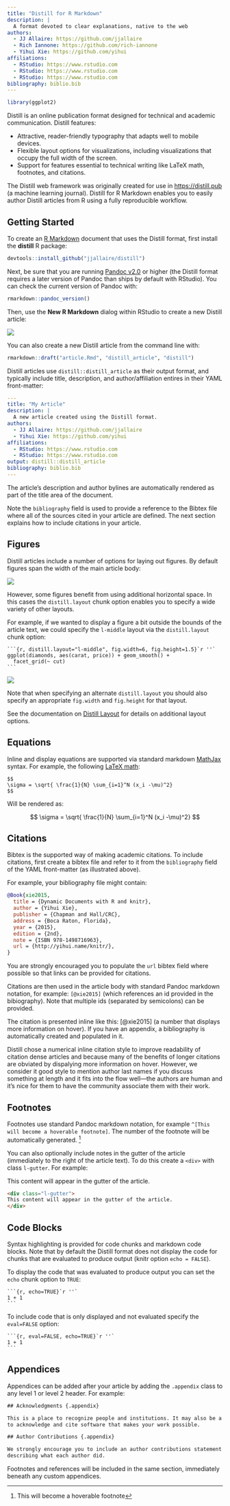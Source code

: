 ```yaml
---
title: "Distill for R Markdown"
description: | 
  A format devoted to clear explanations, native to the web
authors:
  - JJ Allaire: https://github.com/jjallaire
  - Rich Iannone: https://github.com/rich-iannone
  - Yihui Xie: https://github.com/yihui
affiliations:
  - RStudio: https://www.rstudio.com
  - RStudio: https://www.rstudio.com
  - RStudio: https://www.rstudio.com
bibliography: biblio.bib
---
```


<!---
- Add links to top level summary
- Add more footnotes/appendix to index.Rmd
- Add r2d3 and shiny sections
- Add diagrams sections
- Eliminate pandoc 2 requirement

--->

```r
library(ggplot2)
```

Distill is an online publication format designed for technical and academic communication. Distill features:

- Attractive, reader-friendly typography that adapts well to mobile devices.
- Flexible layout options for visualizations, including visualizations that occupy the full  width of the screen.
- Support for features essential to technical writing like LaTeX math, footnotes, and citations.

The Distill web framework was originally created for use in <https://distill.pub> (a machine learning journal). Distill for R Markdown enables you to easily author Distill articles from R using a fully reproducible workflow.

## Getting Started

To create an [R Markdown](https://rmarkdown.rstudio.com) document that uses the Distill format, first install the **distill** R package:

```r
devtools::install_github("jjallaire/distill")
```

Next, be sure that you are running [Pandoc v2.0](https://github.com/jgm/pandoc/releases/latest) or higher (the Distill format requires a later version of Pandoc than ships by default with RStudio). You can check the current version of Pandoc with:

```r
rmarkdown::pandoc_version()
```

Then, use the **New R Markdown** dialog within RStudio to create a new Distill article:

![](images/new_distill_article.png){.l-body .screenshot}

You can also create a new Distill article from the command line with:

```r
rmarkdown::draft("article.Rmd", "distill_article", "distill")
```

Distill articles use `distill::distill_article` as their output format, and typically include title, description, and author/affiliation entires in their YAML front-matter:

```yaml
---
title: "My Article"
description: |
  A new article created using the Distill format.
authors:
  - JJ Allaire: https://github.com/jjallaire
  - Yihui Xie: https://github.com/yihui
affiliations:
  - RStudio: https://www.rstudio.com
  - RStudio: https://www.rstudio.com
output: distill::distill_article
bibliography: biblio.bib
---
```

The article's description and author bylines are automatically rendered as part of the title area of the document.

Note the `bibliography` field is used to provide a reference to the Bibtex file where all of the sources cited in your article are defined. The next section explains how to include citations in your article.

## Figures

Distill articles include a number of options for laying out figures. By default figures span the width of the main article body:

![](images/l-body-figure.png){.l-body}

However, some figures benefit from using additional horizontal space. In this cases the `distill.layout` chunk option enables you to specify a wide variety of other layouts. 

For example, if we wanted to display a figure a bit outside the bounds of the article text, we could specify the `l-middle` layout via the `distill.layout` chunk option:


    ```{r, distill.layout="l-middle", fig.width=6, fig.height=1.5}`r ''`
    ggplot(diamonds, aes(carat, price)) + geom_smooth() +
      facet_grid(~ cut)
    ```

![](images/l-middle-figure.png){.l-middle}

Note that when specifying an alternate `distill.layout` you should also specify an appropriate `fig.width` and `fig.height` for that layout.

See the documentation on [Distill Layout](layout.html)  for details on additional layout options.

## Equations

Inline and display equations are supported via standard markdown [MathJax](https://www.mathjax.org/) syntax. For example, the following [LaTeX math](https://en.wikibooks.org/wiki/LaTeX/Mathematics):


    $$
    \sigma = \sqrt{ \frac{1}{N} \sum_{i=1}^N (x_i -\mu)^2}
    $$
    
Will be rendered as:

$$
\sigma = \sqrt{ \frac{1}{N} \sum_{i=1}^N (x_i -\mu)^2}
$$


## Citations

Bibtex is the supported way of making academic citations. To include citations, first create a bibtex file and refer to it from the `bibliography` field of the YAML front-matter (as illustrated above).

For example, your bibliography file might contain:

```bibtex
@Book{xie2015,
  title = {Dynamic Documents with R and knitr},
  author = {Yihui Xie},
  publisher = {Chapman and Hall/CRC},
  address = {Boca Raton, Florida},
  year = {2015},
  edition = {2nd},
  note = {ISBN 978-1498716963},
  url = {http://yihui.name/knitr/},
}
```

You are strongly encouraged you to populate the `url` bibtex field where possible so that links can be provided for citations.

Citations are then used in the article body with standard Pandoc markdown notation, for example: `[@xie2015]` (which references an id provided in the bibiography). Note that multiple ids (separated by semicolons) can be provided.

The citation is presented inline like this: [@xie2015] (a number that displays more information on hover). If you have an appendix, a bibliography is automatically created and populated in it.

Distill chose a numerical inline citation style to improve readability of citation dense articles and because many of the benefits of longer citations are obviated by dispalying more information on hover. However, we consider it good style to mention author last names if you discuss something at length and it fits into the flow well---the authors are human and it’s nice for them to have the community associate them with their work.

## Footnotes

Footnotes use standard Pandoc markdown notation, for example `^[This will become a hoverable footnote]`. The number of the footnote will be automatically generated. ^[This will become a hoverable footnote]

You can also optionally include notes in the gutter of the article (immediately to the right of the article text). To do this create a `<div>` with class `l-gutter`. For example:

<div class="l-gutter">
This content will appear in the gutter of the article.
</div>


```html
<div class="l-gutter">
This content will appear in the gutter of the article.
</div>
```


## Code Blocks

Syntax highlighting is provided for code chunks and markdown code blocks. Note that by default the Distill format does not display the code for chunks that are evaluated to produce output (knitr option `echo = FALSE`). 

To display the code that was evaluated to produce output you can set the `echo` chunk option to `TRUE`:

    ```{r, echo=TRUE}`r ''`
    1 + 1
    ```

To include code that is only displayed and not evaluated specify the `eval=FALSE` option:

    ```{r, eval=FALSE, echo=TRUE}`r ''`
    1 + 1
    ```


## Appendices

Appendices can be added after your article by adding the `.appendix` class to any level 1 or level 2 header. For example:

```html
## Acknowledgments {.appendix}

This is a place to recognize people and institutions. It may also be a good place
to acknowledge and cite software that makes your work possible.

## Author Contributions {.appendix}

We strongly encourage you to include an author contributions statement briefly 
describing what each author did.
```

Footnotes and references will be included in the same section, immediately beneath any custom appendices.






